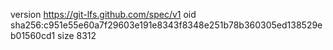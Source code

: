 version https://git-lfs.github.com/spec/v1
oid sha256:c951e55e60a7f29603e191e8343f8348e251b78b360305ed138529eb01560cd1
size 8312
